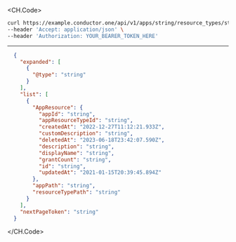 
<CH.Code>
```bash Example Request
curl https://example.conductor.one/api/v1/apps/string/resource_types/string/resources?page_size=3687.25&page_token=string \
--header 'Accept: application/json' \
--header 'Authorization: YOUR_BEARER_TOKEN_HERE'
```
---

```json Example Response
  {
    "expanded": [
      {
        "@type": "string"
      }
    ],
    "list": [
      {
        "AppResource": {
          "appId": "string",
          "appResourceTypeId": "string",
          "createdAt": "2022-12-27T11:12:21.933Z",
          "customDescription": "string",
          "deletedAt": "2023-06-18T23:42:07.590Z",
          "description": "string",
          "displayName": "string",
          "grantCount": "string",
          "id": "string",
          "updatedAt": "2021-01-15T20:39:45.894Z"
        },
        "appPath": "string",
        "resourceTypePath": "string"
      }
    ],
    "nextPageToken": "string"
  }
```
</CH.Code>
